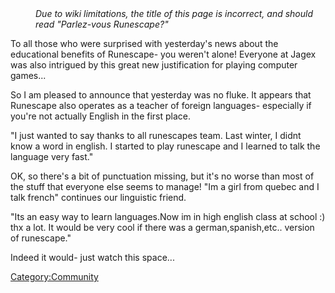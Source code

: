 :''Due to wiki limitations, the title of this page is incorrect, and should read "Parlez-vous Runescape?"''

{{Update|date = 7 February 2003}}

To all those who were surprised with yesterday's news about the educational benefits of Runescape- you weren't alone! Everyone at Jagex was also intrigued by this great new justification for playing computer games...

So I am pleased to announce that yesterday was no fluke. It appears that Runescape also operates as a teacher of foreign languages- especially if you're not actually English in the first place.

"I just wanted to say thanks to all runescapes team. Last winter, I didnt know a word in english. I started to play runescape and I learned to talk the language very fast."

OK, so there's a bit of punctuation missing, but it's no worse than most of the stuff that everyone else seems to manage! "Im a girl from quebec and I talk french" continues our linguistic friend.

"Its an easy way to learn languages.Now im in high english class at school :) thx a lot. It would be very cool if there was a german,spanish,etc.. version of runescape."

Indeed it would- just watch this space...

[[Category:Updates|{{PAGENAME}}]]
[[Category:Community]]
